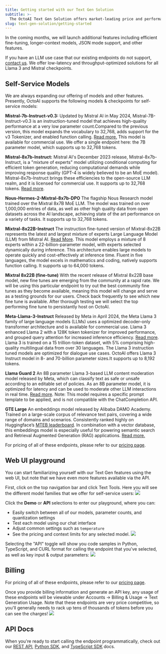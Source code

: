 ```yaml
---
title: Getting started with our Text Gen Solution
subtitle: >-
  The OctoAI Text Gen Solution offers market-leading price and performance for a growing list open source LLMs including Llama3 and Mistral (see Supported models section below). We offer a WebUI playground, API endpoints, and Python/TypeScript SDK solution for interacting with these models. All of our endpoints are callable via chat completions format currently popular in the industry (see API documentation).
slug: text-gen-solution/getting-started
---
```


In the coming months, we will launch additional features including efficient fine-tuning, longer-context models, JSON mode support, and other features.

If you have an LLM use case that our existing endpoints do not support, [contact us](https://octo.ai/contact-us/). We offer low-latency and throughput-optimized solutions for all Llama 3 and Mistral checkpoints.

## Self-Service Models

We are always expanding our offering of models and other features. Presently, OctoAI supports the following models & checkpoints for self-service models:

**Mistral-7b-Instruct-v0.3:** Updated by Mistral AI in May 2024, Mistral-7B-Instruct-v0.3 is an instruction-tuned model that achieves high-quality performance at a very low parameter count.Compared to the previous version, this model expands the vocabulary to 32,768, adds support for the v3 Tokenizer, and enabled function calling. [Read more.](https://huggingface.co/mistralai/Mistral-7B-Instruct-v0.3) This model is available for commercial use. We offer a single endpoint here: the 7B parameter model, which supports up to 32,768 tokens.

**Mistral-8x7b-Instruct:** Mistral AI's December 2023 release, Mistral-8x7b-Instruct, is a "mixture of experts" model utilizing conditional computing for efficient token generation, reducing computational demands while improving response quality (GPT-4 is widely believed to be an MoE model). Mistral-8x7b-Instruct brings these efficiencies to the open-source LLM realm, and it is licensed for commercial use. It supports up to 32,768 tokens. [Read more](https://huggingface.co/mistralai/Mixtral-8x7B-v0.1).

**Nous-Hermes-2-Mixtral-8x7b-DPO** The flagship Nous Research model trained over the Mixtral 8x7B MoE LLM. The model was trained on over 1,000,000 entries of data, as well as other high quality data from open datasets across the AI landscape, achieving state of the art performance on a variety of tasks. It supports up to 32,768 tokens.

**Mixtral-8x22B-Instruct** The instruction fine-tuned version of Mixtral-8x22B represents the latest and largest mixture of experts Large Language Model (LLM) from Mistral AI. [Read More](https://huggingface.co/mistralai/Mixtral-8x22B-Instruct-v0.1). This model employs a mixture of 8 experts within a 22-billion-parameter model, with experts selected dynamically during inference. This architecture enables large models to operate quickly and cost-effectively at inference time. Fluent in five languages, the model excels in mathematics and coding, natively supports function calling. It supports up to 64,000 tokens.

**Mixtral 8x22B (fine-tune)** With the recent release of Mixtral 8x22B base model, new fine tunes are emerging from the community at a rapid rate. We will be using this particular endpoint to try out the best community fine tunes as they become available, meaning this model will change and serve as a testing grounds for our users. Check back frequently to see which new fine tune is available. After thorough testing we will select the top performing fine tune to persistantly host on OctoAI.

**Meta-Llama-3-Instruct** Released by Meta in April 2024, the Meta Llama 3 family of large language models (LLMs) uses a optimized decoder-only transformer architecture and is available for commercial use. Llama 3 enhanced Llama 2 with a 128K token tokenizer for improved performance, and grouped query attention for increased inference efficiency. [Read more](https://ai.meta.com/blog/meta-llama-3/). Llama 3 is trained on a 15 trillion-token dataset, with 5% comprising high-quality multilingual data from over 30 languages. The Llama 3 instruction tuned models are optimized for dialogue use cases. OctoAI offers Llama 3 Instruct model in 8- and 70-billion parameter sizes.It supports up to 8,192 tokens.

**Llama Guard 2** An 8B parameter Llama 3-based LLM content moderation model released by Meta, which can classify text as safe or unsafe according to an editable set of policies. As an 8B parameter model, it is optimized for latency and can be used to moderate other LLM interactions in real time. [Read more](https://huggingface.co/meta-llama/Meta-Llama-Guard-2-8). Note: This model requires a specific prompt template to be applied, and is not compatible with the ChatCompletion API.

**GTE Large** An embeddings model released by Alibaba DAMO Academy. Trained on a large-scale corpus of relevance text pairs, covering a wide range of domains and scenarios. Consistently ranked highly on Huggingface’s [MTEB leaderboard](https://huggingface.co/spaces/mteb/leaderboard). In combination with a vector database, this embeddings model is especially useful for powering semantic search and Retrieval Augmented Generation (RAG) applications. [Read more.](https://huggingface.co/thenlper/gte-large)

For pricing of all of these endpoints, please refer to our [pricing page](/docs/getting-started/pricing-and-billing).

## Web UI playground

You can start familiarizing yourself with our Text Gen features using the web UI, but note that we have even more features available via the API.

First, click on the top navigation bar and click Text Tools. Here you will see the different model families that we offer for self-service users:
![](https://www.datocms-assets.com/45680/1711724092-textgen-models.png?max-w=2000&auto=compress)

Click the **Demo** or **API** selections to enter our playground, where you can:

- Easily switch between all of our models, parameter counts, and quantization settings
- Test each model using our chat interface
- Adjust common settings such as `temperature`
- See the pricing and context limits for any selected model.
  ![](https://www.datocms-assets.com/45680/1711724222-textgen-demo1.png?max-w=2000&auto=compress)

Selecting the "API" toggle will show you code samples in Python, TypeScript, and CURL format for calling the endpoint that you've selected, as well as key input & output parameters:
![](https://www.datocms-assets.com/45680/1711724065-textgen-api.png?max-w=2000&auto=compress)

## Billing

For pricing of all of these endpoints, please refer to our [pricing page](/docs/getting-started/pricing-and-billing).

Once you provide billing information and generate an API key, any usage of these endpoints will be viewable under Accounts -> Billing & Usage -> Text Generation Usage. Note that these endpoints are very price competitive, so you'll generally needs to rack up tens of thousands of tokens before you can see the charges!
![](https://www.datocms-assets.com/45680/1711724075-textgen-billing.png?max-w=2000&auto=compress)

## API Docs

When you're ready to start calling the endpoint programmatically, check out our [REST API](rest-api), [Python SDK](python-sdk), and [TypeScript SDK](typescript-sdk) docs.
